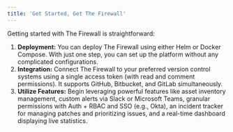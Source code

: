 ```yaml
---
title: 'Get Started, Get The Firewall'
---
```



Getting started with The Firewall is straightforward:

1. **Deployment:** You can deploy The Firewall using either Helm or Docker Compose. With just one step, you can set up the platform without any complicated configurations.
2. **Integration:** Connect The Firewall to your preferred version control systems using a single access token (with read and comment permissions). It supports GitHub, Bitbucket, and GitLab simultaneously.
3. **Utilize Features:** Begin leveraging powerful features like asset inventory management, custom alerts via Slack or Microsoft Teams, granular permissions with Auth + RBAC and SSO (e.g., Okta), an incident tracker for managing patches and prioritizing issues, and a real-time dashboard displaying live statistics.
